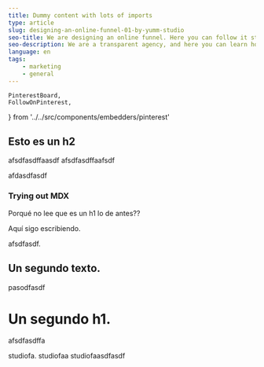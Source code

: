 ```yaml
---
title: Dummy content with lots of imports
type: article
slug: designing-an-online-funnel-01-by-yumm-studio
seo-title: We are designing an online funnel. Here you can follow it step by step!
seo-description: We are a transparent agency, and here you can learn how we get clients and show how convenient we are for them.
language: en
tags:
    - marketing
    - general
---
```


	PinterestBoard,
	FollowOnPinterest,
} from '../../src/components/embedders/pinterest'

## Esto es un h2

afsdfasdffaasdf
afsdfasdffaafsdf

afdasdfasdf

### Trying out MDX

<LinkedinShareLink />

Porqué no lee que es un h1 lo de antes??

<PinterestBoard url="https://www.pinterest.es/yummstudio/yumm-moodboard-01/" />

Aquí sigo escribiendo.

<FacebookLikeButton />
<AirtableView url="https://airtable.com/embed/shrxRI4N49JuvWvPd?backgroundColor=cyan&viewControls=on" />
<MiroBoard url="https://miro.com/app/embed/o9J_kvyDPsA=/?&pres" />
<GoogleDataStudioReport url="https://datastudio.google.com/embed/reporting/a74ff943-ffa1-4de0-ad90-2e6228216b26/page/jPb9" />

afsdfasdf.

## Un segundo texto.

pasodfasdf

# Un segundo h1.

afsdfasdffa

studiofa.
studiofaa
studiofaasdfasdf

